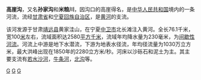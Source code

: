 {{河流|高崖沟||76.1||0.32|2580|靖远县[[黄家洼山|黄家洼山]]|[[黄河|黄河]]|[[太平洋流域|太平洋流域]]}}
'''高崖沟'''，又名'''孙家沟'''和'''米粮川'''，因沟口的高崖得名，是[[中华人民共和国|中华人民共和国]]境内的一条河流，流经[[甘肃省|甘肃省]]和[[宁夏回族自治区|宁夏回族自治区]]，是[[黄河|黄河]]的支流。

该河发源于甘肃[[靖远县|靖远县]]黄家洼山，在宁夏[[中卫市|中卫市]]北长滩注入黄河。全长76.1千米，宽100[[米_(單位)|米]]左右，流域面积达2580[[平方千米|平方千米]]，流域年均降水量为230毫米，为[[间歇性河流|间歇性河流]]。河流上中游是地下水潜流，下游为地表水径流，年均径流量为1030万立方米，最大洪峰出现在1850年的2280立方米/秒。河床以沙砾石和泥土为主。其主要支流有[[若水沙河|若水沙河]]，[[牛条河|牛条河]]，[[北沟|北沟]]等。

[[分类:黄河水系|G]]
[[分类:甘肃河流|G]]
[[分类:宁夏河流|G]]